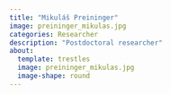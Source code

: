 ```yaml
---
title: "Mikuláš Preininger"
image: preininger_mikulas.jpg
categories: Researcher
description: "Postdoctoral researcher"
about:
  template: trestles
  image: preininger_mikulas.jpg
  image-shape: round
---
```



